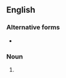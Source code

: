 {{also|cusswords}}

==English==

===Alternative forms===
* {{l|en|cusswords}}

===Noun===
{{head|en|noun plural form}}

# {{plural of|cuss word|lang=en}}